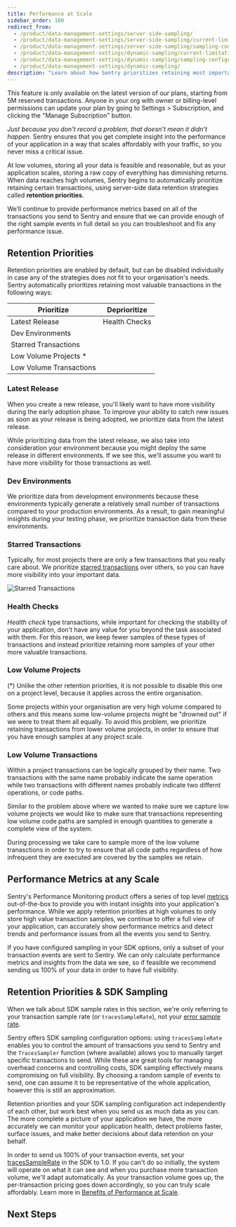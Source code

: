 ```yaml
---
title: Performance at Scale
sidebar_order: 100
redirect_from:
  - /product/data-management-settings/server-side-sampling/
  - /product/data-management-settings/server-side-sampling/current-limitations/
  - /product/data-management-settings/server-side-sampling/sampling-configurations/
  - /product/data-management-settings/dynamic-sampling/current-limitations/
  - /product/data-management-settings/dynamic-sampling/sampling-configurations/
  - /product/data-management-settings/dynamic-sampling/
description: "Learn about how Sentry prioritizes retaining most important transactions at scale."
---
```


<Note>

This feature is only available on the latest version of our plans, starting from 5M reserved transactions. Anyone in your org with owner or billing-level permissions can update your plan by going to Settings > Subscription, and clicking the "Manage Subscription" button.

</Note>

_Just because you don’t record a problem, that doesn’t mean it didn’t happen._ Sentry ensures that you get complete insight into the performance of your application in a way that scales affordably with your traffic, so you never miss a critical issue.

At low volumes, storing all your data is feasible and reasonable, but as your application scales, storing a raw copy of everything has diminishing returns. When data reaches high volumes, Sentry begins to automatically prioritize retaining certain transactions, using server-side data retention strategies called **retention priorities**.

We’ll continue to provide performance metrics based on all of the transactions you send to Sentry and ensure that we can provide enough of the right sample events in full detail so you can troubleshoot and fix any performance issue.

## Retention Priorities

Retention priorities are enabled by default, but can be disabled individually in case any of the strategies does not fit to your organisation's needs. Sentry automatically prioritizes retaining most valuable transactions in the following ways:

<!-- prettier-ignore-start -->

| Prioritize              | Deprioritize  |
|-------------------------|---------------|
| Latest Release          | Health Checks |
| Dev Environments        |               |
| Starred Transactions    |               |
| Low Volume Projects *   |               |
| Low Volume Transactions |               |

<!-- prettier-ignore-end -->


### Latest Release

When you create a new release, you'll likely want to have more visibility during the early adoption phase. To improve your ability to catch new issues as soon as your release is being adopted, we prioritize data from the latest release.

While prioritizing data from the latest release, we also take into consideration your environment because you might deploy the same release in different environments. If we see this, we'll assume you want to have more visibility for those transactions as well.

### Dev Environments

We prioritize data from development environments because these environments typically generate a relatively small number of transactions compared to your production environments. As a result, to gain meaningful insights during your testing phase, we prioritize transaction data from these environments.

### Starred Transactions

Typically, for most projects there are only a few transactions that you really care about. We prioritize [starred transactions](/product/performance/transaction-summary/#starring-key-transactions) over others, so you can have more visibility into your important data.

![Starred Transactions](starred_transactions.png)

### Health Checks

_Health check_ type transactions, while important for checking the stability of your application, don't have any value for you beyond the task associated with them. For this reason, we keep fewer samples of these types of transactions and instead prioritize retaining more samples of your other more valuable transactions.


### Low Volume Projects

<Note>

(*) Unlike the other retention priorities, it is not possible to disable this one on a project level, because it applies across the entire organisation.

</Note>

Some projects within your organisation are very high volume compared to others and this means some low-volume projects might be "drowned out" if we were to treat them all equally. To avoid this problem, we prioritize retaining transactions from lower volume projects, in order to ensure that you have enough samples at any project scale.

### Low Volume Transactions

Within a project transactions can be logically grouped by their name. Two transactions with the same name probably indicate the same operation while two transactions with different names probably indicate two differnt operations, or code paths.

Similar to the problem above where we wanted to make sure we capture low volume projects we would like to make sure that transactions representing low volume code paths are sampled in enough
quantities to generate a complete view of the system.

During processing we take care to sample more of the low volume tranasctions in order to try to ensure that all code paths regardless of how infrequent they are executed are covered by the samples we retain.

## Performance Metrics at any Scale

Sentry's Performance Monitoring product offers a series of top level [metrics](/product/performance/metrics/) out-of-the-box to provide you with instant insights into your application's performance. While we apply retention priorities at high volumes to only store high value transaction samples, we continue to offer a full view of your application, can accurately show performance metrics and detect trends and performance issues from all the events you send to Sentry.

If you have configured sampling in your SDK options, only a subset of your transaction events are sent to Sentry. We can only calculate performance metrics and insights from the data we see, so if feasible we recommend sending us 100% of your data in order to have full visibility.

## Retention Priorities & SDK Sampling

<Note>

When we talk about SDK sample rates in this section, we're only referring to your transaction sample rate (or `tracesSampleRate`), not your [error sample rate](/platform-redirect/?next=/configuration/sampling/%23sampling-error-events).

</Note>

Sentry offers SDK sampling configuration options: using `tracesSampleRate` enables you to control the amount of transactions you send to Sentry and the `TracesSampler` function (where available) allows you to manually target specific transactions to send. While these are great tools for managing overhead concerns and controlling costs, SDK sampling effectively means compromising on full visibility. By choosing a random sample of events to send, one can assume it to be representative of the whole application, however this is still an approximation.

Retention priorities and your SDK sampling configuration act independently of each other, but work best when you send us as much data as you can. The more complete a picture of your application we have, the more accurately we can monitor your application health, detect problems faster, surface issues, and make better decisions about data retention on your behalf.

In order to send us 100% of your transaction events, set your [tracesSampleRate](/platform-redirect/?next=/performance/) in the SDK to 1.0. If you can't do so initially, the system will operate on what it can see and when you purchase more transaction volume, we'll adapt automatically. As your transaction volume goes up, the per-transaction pricing goes down accordingly, so you can truly scale affordably. Learn more in [Benefits of Performance at Scale](/product/performance/performance-at-scale/benefits-performance-at-scale/).

## Next Steps

<PageGrid />
